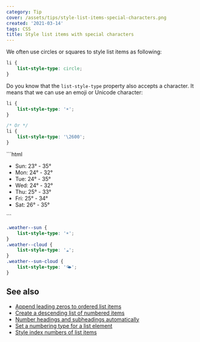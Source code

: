 ```yaml
---
category: Tip
cover: /assets/tips/style-list-items-special-characters.png
created: '2021-03-14'
tags: CSS
title: Style list items with special characters
---
```


We often use circles or squares to style list items as following:

```css
li {
    list-style-type: circle;
}
```

Do you know that the `list-style-type` property also accepts a character. It means that we can use an emoji or Unicode character:

```css
li {
    list-style-type: '☀️';
}

/* Or */
li {
    list-style-type: '\2600';
}
```

<Playground>
```html
<ul class="weather">
    <li class="weather--sun">Sun: 23° - 35°</li>
    <li class="weather--cloud">Mon: 24° - 32°</li>
    <li class="weather--sun">Tue: 24° - 35°</li>
    <li class="weather--cloud">Wed: 24° - 32°</li>
    <li class="weather--cloud">Thu: 25° - 33°</li>
    <li class="weather--sun-cloud">Fri: 25° - 34°</li>
    <li class="weather--sun-cloud">Sat: 26° - 35°</li>
</ul>
```

```css
.weather--sun {
    list-style-type: '☀️';
}
.weather--cloud {
    list-style-type: '☁';
}
.weather--sun-cloud {
    list-style-type: '🌤';
}
```
</Playground>

## See also

-   [Append leading zeros to ordered list items](https://phuoc.ng/collection/tips/append-leading-zeros-to-ordered-list-items)
-   [Create a descending list of numbered items](https://phuoc.ng/collection/tips/create-a-descending-list-of-numbered-items)
-   [Number headings and subheadings automatically](https://phuoc.ng/collection/tips/number-headings-and-subheadings-automatically)
-   [Set a numbering type for a list element](https://phuoc.ng/collection/tips/set-a-numbering-type-for-a-list-element)
-   [Style index numbers of list items](https://phuoc.ng/collection/tips/style-index-numbers-of-list-items)

